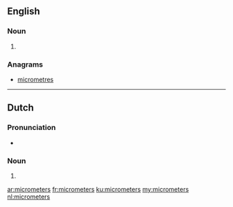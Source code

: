 ==English==

===Noun===
{{head|en|noun plural form}}

# {{plural of|micrometer|lang=en}}

===Anagrams===
* [[micrometres#English|micrometres]]

----

==Dutch==

===Pronunciation===
* {{audio|Nl-micrometers.ogg|Audio|lang=nl}}

===Noun===
{{head|nl|noun plural form}}

# {{nl-noun form of|pl|micrometer}}

[[ar:micrometers]]
[[fr:micrometers]]
[[ku:micrometers]]
[[my:micrometers]]
[[nl:micrometers]]